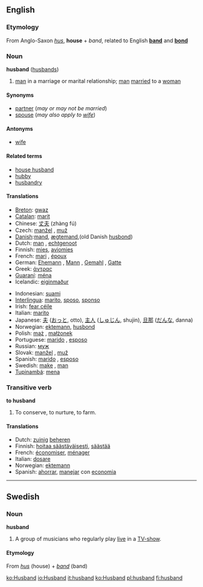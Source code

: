 ==English==

===Etymology===
From Anglo-Saxon ''[[hus]]'', '''house''' + ''band'', related to English '''[[band]]''' and '''[[bond]]'''

===Noun===
'''husband''' ([[husbands]])

# [[man]] in a marriage or marital relationship; [[man]] [[marry|married]] to a [[woman]]

====Synonyms====
*[[partner]] (''may or may not be married'')
*[[spouse]] (''may also apply to [[wife]]'')

====Antonyms====
*[[wife]]

====Related terms====
*[[house husband]]
*[[hubby]]
*[[husbandry]]

====Translations====
{{top}}
*[[Breton]]: [[gwaz]] {{m}}
*[[Catalan]]: [[marit]] {{m}}
*Chinese: [[丈夫]] (zhàng fú)
*Czech: [[manžel]] {{m}}, [[muž]]  {{m}}
*[[w:Danish language|Danish]]:[[mand]], [[ægtemand]],(old Danish [[husbond]])
*Dutch: [[man]] {{m}}, [[echtgenoot]] {{m}}
*Finnish: [[mies]], [[aviomies]]
*French: [[mari]] {{m}}, [[époux]] {{m}}
*German: [[Ehemann]] {{m}}, [[Mann]] {{m}}, [[Gemahl]] {{m}}, [[Gatte]] {{m}}
*Greek: [[άντρας]]
*[[Guaraní]]: [[ména]]
*Icelandic: [[eiginmaður]]
{{mid}}
*Indonesian: [[suami]]
*[[Interlingua]]: [[marito]], [[sposo]], [[sponso]]
*Irish: [[fear céile]]
*Italian: [[marito]] {{m}}
*Japanese: [[夫]] ([[おっと]], otto), [[主人]] ([[しゅじん]], shujin), [[旦那]] ([[だんな]], danna)
*Norwegian: [[ektemann]], [[husbond]]
*Polish: [[mąż]] {{m}}, [[małżonek]] {{m}}
*Portuguese: [[marido]] {{m}}, [[esposo]] {{m}}
*Russian: [[муж]] {{m}}
*Slovak: [[manžel]] {{m}}, [[muž]] {{m}}
*Spanish: [[marido]] {{m}}, [[esposo]] {{m}}
*Swedish: [[make]] {{c}}, [[man]] {{c}}
*[[Tupinambá]]: [[mena]]
{{bottom}}

===Transitive verb===
'''to husband'''

#To conserve, to nurture, to farm.

====Translations====
*Dutch: [[zuinig]] [[beheren]]
*Finnish: [[hoitaa säästäväisesti]], [[säästää]]
*French: [[économiser]], [[ménager]]
*Italian: [[dosare]]
*Norwegian: [[ektemann]]
*Spanish: [[ahorrar]], [[manejar]] con [[economia]]

----
==Swedish==
===Noun===
'''husband'''
#A group of musicians who regularly play [[live]] in a [[TV-show]].

====Etymology====
From ''[[hus]]'' (house) + ''[[band]]'' (band)

[[ko:Husband]]
[[io:Husband]]
[[it:husband]]
[[ko:Husband]]
[[pl:husband]]
[[fi:husband]]